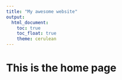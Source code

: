 ```yaml
---
title: "My awesome website"
output: 
  html_document:
    toc: true
    toc_float: true
    theme: cerulean
---
```


# This is the home page

